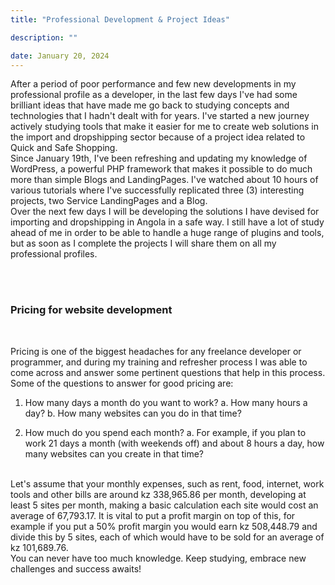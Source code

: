 ```yaml
---
title: "Professional Development & Project Ideas"

description: ""

date: January 20, 2024
---
```



After a period of poor performance and few new developments in my professional profile as a developer, in the last few days I've had some brilliant ideas that have made me go back to studying concepts and technologies that I hadn't dealt with for years. I've started a new journey actively studying tools that make it easier for me to create web solutions in the import and dropshipping sector because of a project idea related to Quick and Safe Shopping.
<br/>
Since January 19th, I've been refreshing and updating my knowledge of WordPress, a powerful PHP framework that makes it possible to do much more than simple Blogs and LandingPages. I've watched about 10 hours of various tutorials where I've successfully replicated three (3) interesting projects, two Service LandingPages and a Blog.
<br/>
Over the next few days I will be developing the solutions I have devised for importing and dropshipping in Angola in a safe way. I still have a lot of study ahead of me in order to be able to handle a huge range of plugins and tools, but as soon as I complete the projects I will share them on all my professional profiles.

<br/><br/>
### <span className="text-xl"> <b>Pricing for website development</b> </span>
<br/>

Pricing is one of the biggest headaches for any freelance developer or programmer, and during my training and refresher process I was able to come across and answer some pertinent questions that help in this process. Some of the questions to answer for good pricing are:
<br/>

1. How many days a month do you want to work?
 a. How many hours a day?
 b. How many websites can you do in that time?

2. How much do you spend each month?
 a. For example, if you plan to work 21 days a month (with weekends off) and about 8 hours a day, how many websites can you create in that time?
<br/>
Let's assume that your monthly expenses, such as rent, food, internet, work tools and other bills are around kz 338,965.86 per month, developing at least 5 sites per month, making a basic calculation each site would cost an average of 67,793.17. It is vital to put a profit margin on top of this, for example if you put a 50% profit margin you would earn kz 508,448.79 and divide this by 5 sites, each of which would have to be sold for an average of kz 101,689.76.
<br/>
You can never have too much knowledge. Keep studying, embrace new challenges and success awaits!